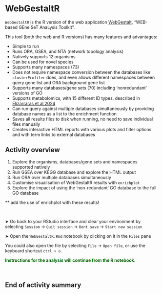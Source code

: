 # WebGestaltR

`WebGestaltR` is the R version of the web application [WebGestalt](www.webgestalt.org), "WEB-based GEne SeT AnaLysis Toolkit". 

This tool (both the web and R versions) has many features and advantages: 

- Simple to run 
- Runs ORA, GSEA, and NTA (network topology analysis)
- Natively supports 12 organisms
- Can be used for novel species
- Supports many namespaces (73) 
- Does not require namespace conversion between the databases like  `clusterProfiler` does, and even allows different namespaces between query gene list and ORA background gene list 
- Supports many databases/gene sets (70) including 'nonredundant' versions of GO
- Supports metabolomics, with 15 different ID types, described in [Elizarraras et al 2024](https://academic.oup.com/nar/article/52/W1/W415/7684598)
- Can run query against multiple databases simultaneously by providing database names as a list to the enrichment function
- Saves all results files to disk when running, no need to save  individual files manually
- Creates interactive HTML reports with various plots and filter options and with term links to external databases
 




## Activity overview

1. Explore the organisms, databases/gene sets and namespaces supported natively
2. Run GSEA over KEGG database and explore the HTML output
3. Run ORA over multiple databases simultaneously 
4. Customise visualisation of WebGestaltR results with `enrichplot`
4. Explore the impact of using the 'non-redundant' GO database to the full GO database 


** add the use of enrichplot with these results!


<p>&nbsp;</p>  <!-- insert blank line -->



&#x27A4; Go back to your RStudio interface and clear your environment by selecting `Session` &rarr; `Quit session` &rarr; `Dont save` &rarr; `Start new session`



&#x27A4; Open the `WebGestaltR.Rmd` notebook by clicking on it in the `Files` pane

You could also open the file by selecting `File` &rarr; `Open file`, or use the keyboard shortcut `ctrl + o`. 


**<span style="color: #006400;">Instructions for the analysis will continue from the R notebook.</span>**


<p>&nbsp;</p>  <!-- insert blank line -->

## End of activity summary